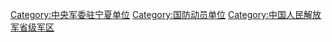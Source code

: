 [[Category:中央军委驻宁夏单位|Category:中央军委驻宁夏单位]]
[[Category:国防动员单位|Category:国防动员单位]]
[[Category:中国人民解放军省级军区|Category:中国人民解放军省级军区]]
